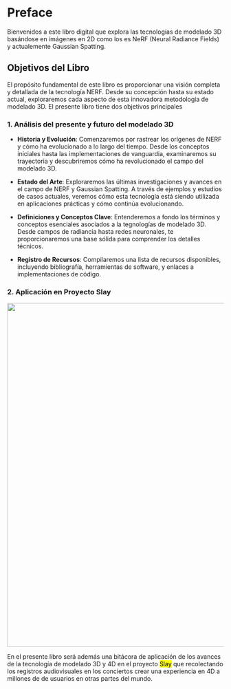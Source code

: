 # Preface {.unnumbered}

Bienvenidos a este libro digital que explora las tecnologías de modelado 3D basándose en imágenes en 2D como los es NeRF (Neural Radiance Fields) y actualemente Gaussian Spatting.

## Objetivos del Libro

El propósito fundamental de este libro es proporcionar una visión completa y detallada de la tecnología NERF. Desde su concepción hasta su estado actual, exploraremos cada aspecto de esta innovadora metodología de modelado 3D. El presente libro tiene dos objetivos principales

### 1. Análisis del presente y futuro del modelado 3D

-   **Historia y Evolución**: Comenzaremos por rastrear los orígenes de NERF y cómo ha evolucionado a lo largo del tiempo. Desde los conceptos iniciales hasta las implementaciones de vanguardia, examinaremos su trayectoria y descubriremos cómo ha revolucionado el campo del modelado 3D.

-   **Estado del Arte**: Exploraremos las últimas investigaciones y avances en el campo de NERF y Gaussian Spatting. A través de ejemplos y estudios de casos actuales, veremos cómo esta tecnología está siendo utilizada en aplicaciones prácticas y cómo continúa evolucionando.

-   **Definiciones y Conceptos Clave**: Entenderemos a fondo los términos y conceptos esenciales asociados a la tegnologías de modelado 3D. Desde campos de radiancia hasta redes neuronales, te proporcionaremos una base sólida para comprender los detalles técnicos.

-   **Registro de Recursos**: Compilaremos una lista de recursos disponibles, incluyendo bibliografía, herramientas de software, y enlaces a implementaciones de código.

### 2. Aplicación en Proyecto Slay  

![](images/b3-hero.png){fig-align="center" width="800"}

En el presente libro será además una bitácora de aplicación de los avances de la tecnología de modelado 3D y 4D en el proyecto <mark>Slay</mark> que recolectando los registros audiovisuales en los conciertos crear una experiencia en 4D a millones de de usuarios en otras partes del mundo.
